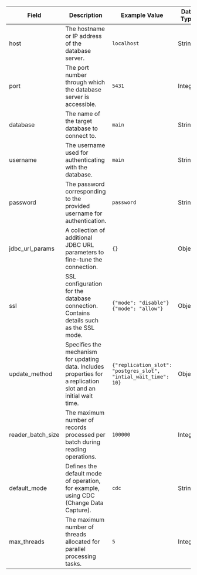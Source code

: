 | Field               | Description                                                                                             | Example Value         | Data Type |
|---------------------|---------------------------------------------------------------------------------------------------------|-----------------------|-----------|
| host                | The hostname or IP address of the database server.                                                     | `localhost`             | String    |
| port                | The port number through which the database server is accessible.                                        | `5431`                  | Integer   |
| database            | The name of the target database to connect to.                                                          | `main`                  | String    |
| username            | The username used for authenticating with the database.                                                 | `main`                  | String    |
| password            | The password corresponding to the provided username for authentication.                               | `password`              | String    |
| jdbc_url_params     | A collection of additional JDBC URL parameters to fine-tune the connection.                            | `{}`                    | Object    |
| ssl                 | SSL configuration for the database connection. Contains details such as the SSL mode.                   | `{"mode": "disable"}` <br/> `{"mode": "allow"}`   | Object    |
| update_method       | Specifies the mechanism for updating data. Includes properties for a replication slot and an initial wait time. | `{"replication_slot": "postgres_slot", "intial_wait_time": 10}` | Object    |
| reader_batch_size   | The maximum number of records processed per batch during reading operations.                           | `100000`                | Integer   |
| default_mode        | Defines the default mode of operation, for example, using CDC (Change Data Capture).                   | `cdc`                   | String    |
| max_threads         | The maximum number of threads allocated for parallel processing tasks.                                  | `5`                    | Integer   |
